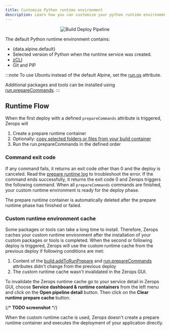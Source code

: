 ```yaml
---
title: Customize Python runtime environment
description: Learn how you can customize your python runtime environment on Zerops.
---
```



<p align="center">
  <Image
    lightImage="/img/mind-maps/build-deploy/custom-runtime.webp"
    invertColors={true}
    alt="Build Deploy Pipeline"
    style={{ width: '95%', height: 'auto' }}
  />
</p>


The default Python runtime environment contains:

- <span>{data.alpine.default}</span>
- Selected version of Python when the runtime service was created.
- [zCLI](/references/cli)
- Git and PIP

:::note
To use Ubuntu instead of the default Alpine, set the [run.os](/zerops-yml/specification#os--1) attribute.

Additional packages and tools can be installed using [run.prepareCommands](/zerops-yml/specification#preparecommands--1).
:::

## Runtime Flow

When the first deploy with a defined `prepareCommands` attribute is triggered, Zerops will

1. Create a prepare runtime container
2. Optionally: [copy selected folders or files from your build container](/python/how-to/build-pipeline#copy-folders-or-files-from-your-build-container)
3. Run the run.prepareCommands in the defined order

### Command exit code

If any command fails, it returns an exit code other than 0 and the deploy is canceled. Read the [prepare runtime log](/python/how-to/logs#prepare-runtime-log) to troubleshoot the error. If the command ends successfully, it returns the exit code 0 and Zerops triggers the following command. When all `prepareCommands` commands are finished, your custom runtime environment is ready for the deploy phase.

The prepare runtime container is automatically deleted after the prepare runtime phase has finished or failed.

### Custom runtime environment cache

Some packages or tools can take a long time to install. Therefore, Zerops caches your custom runtime environment after the installation of your custom packages or tools is completed. When the second or following deploy is triggered, Zerops will use the custom runtime cache from the previous deploy if following conditions are met:

1. Content of the <a href="/python/how-to/build-pipeline#copy-folders-or-files-from-your-build-container">build.addToRunPrepare</a> and <a href="/python/how-to/build-pipeline#preparecommands-1">run.prepareCommands</a> attributes didn't change from the previous deploy
2. The custom runtime cache wasn't invalidated in the Zerops GUI.

To invalidate the Zerops runtime cache go to your service detail in Zerops GUI, choose **Service dashboard & runtime containers** from the left menu and click on the **Open pipeline detail** button. Then click on the **Clear runtime prepare cache** button.

{/* **TODO screenshot** */}

When the custom runtime cache is used, Zerops doesn't create a prepare runtime container and executes the deployment of your application directly.
